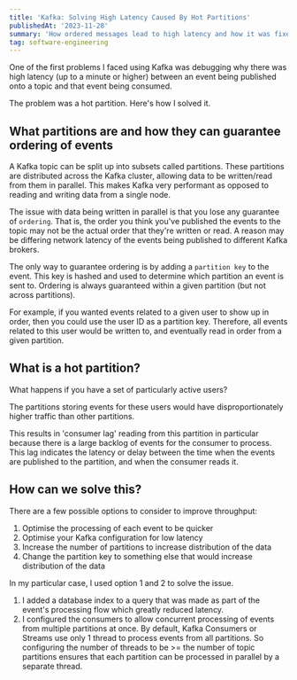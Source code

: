 ```yaml
---
title: 'Kafka: Solving High Latency Caused By Hot Partitions'
publishedAt: '2023-11-28'
summary: 'How ordered messages lead to high latency and how it was fixed'
tag: software-engineering
---
```


One of the first problems I faced using Kafka was debugging why there was high latency (up to a minute or higher) between an event being published
onto a topic and that event being consumed.

The problem was a hot partition. Here's how I solved it.

## What partitions are and how they can guarantee ordering of events
A Kafka topic can be split up into subsets called partitions. These partitions are distributed across the Kafka cluster,
allowing data to be written/read from them in parallel.  This makes Kafka very performant as opposed to reading and writing data from a single node.

The issue with data being written in parallel is that you lose any guarantee of `ordering`.
That is, the order you think you've published the events to the topic may not be the actual order that they're written or read.
A reason may be differing network latency of the events being published to different Kafka brokers.

The only way to guarantee ordering is by adding a `partition key` to the event. This key is hashed and used to
determine which partition an event is sent to. Ordering is always guaranteed within a given partition (but not across partitions).

For example, if you wanted events related to a given user to show up in order, then you could use the user ID as a partition key.
Therefore, all events related to this user would be written to, and eventually read in order from a given partition.

## What is a hot partition?
What happens if you have a set of particularly active users?

The partitions storing events for these users would have disproportionately higher traffic than other partitions.

This results in 'consumer lag' reading from this partition in particular because there is a large backlog of events for the consumer
to process. This lag indicates the latency or delay between the time when the events are published to the partition, and when the consumer reads it.

## How can we solve this?
There are a few possible options to consider to improve throughput:
1. Optimise the processing of each event to be quicker
2. Optimise your Kafka configuration for low latency
3. Increase the number of partitions to increase distribution of the data
4. Change the partition key to something else that would increase distribution of the data

In my particular case, I used option 1 and 2 to solve the issue.
1. I added a database index to a query that was made as part of the event's processing flow which greatly reduced latency.
2. I configured the consumers to allow concurrent processing of events from multiple partitions at once.
By default, Kafka Consumers or Streams use only 1 thread to process events from all partitions. So configuring the number of threads to
be >= the number of topic partitions ensures that each partition can be processed in parallel by a separate thread.
